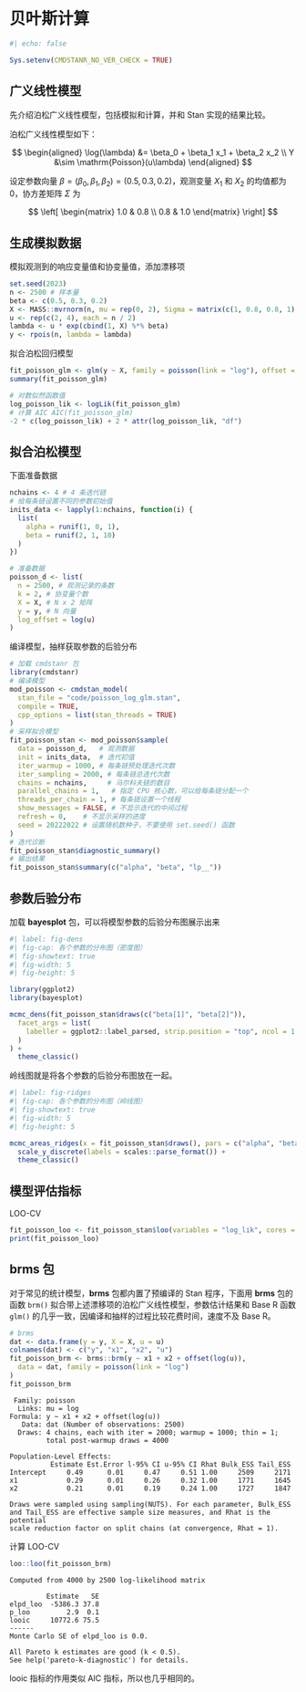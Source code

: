 # 贝叶斯计算 {#sec-bayesian-computation}

```r
#| echo: false

Sys.setenv(CMDSTANR_NO_VER_CHECK = TRUE)
```

## 广义线性模型 {#sec-poisson-cmdstanr}

先介绍泊松广义线性模型，包括模拟和计算，并和 Stan 实现的结果比较。

泊松广义线性模型如下：

$$
\begin{aligned}
\log(\lambda) &= \beta_0 + \beta_1 x_1 + \beta_2 x_2 \\
Y &\sim \mathrm{Poisson}(u\lambda)
\end{aligned}
$$

设定参数向量 $\beta = (\beta_0, \beta_1, \beta_2) = (0.5, 0.3, 0.2)$，观测变量 $X_1$ 和 $X_2$ 的均值都为 0，协方差矩阵 $\Sigma$ 为

$$
\left[
 \begin{matrix}
   1.0 & 0.8  \\
   0.8 & 1.0 
 \end{matrix}
\right]
$$

## 生成模拟数据

模拟观测到的响应变量值和协变量值，添加漂移项

```r
set.seed(2023)
n <- 2500 # 样本量
beta <- c(0.5, 0.3, 0.2)
X <- MASS::mvrnorm(n, mu = rep(0, 2), Sigma = matrix(c(1, 0.8, 0.8, 1), 2))
u <- rep(c(2, 4), each = n / 2)
lambda <- u * exp(cbind(1, X) %*% beta)
y <- rpois(n, lambda = lambda)
```

拟合泊松回归模型

```r
fit_poisson_glm <- glm(y ~ X, family = poisson(link = "log"), offset = log(u))
summary(fit_poisson_glm)
```

```r
# 对数似然函数值
log_poisson_lik <- logLik(fit_poisson_glm)
# 计算 AIC AIC(fit_poisson_glm)
-2 * c(log_poisson_lik) + 2 * attr(log_poisson_lik, "df")
```

## 拟合泊松模型

下面准备数据

```r
nchains <- 4 # 4 条迭代链
# 给每条链设置不同的参数初始值
inits_data <- lapply(1:nchains, function(i) {
  list(
    alpha = runif(1, 0, 1),
    beta = runif(2, 1, 10)
  )
})

# 准备数据
poisson_d <- list(
  n = 2500, # 观测记录的条数
  k = 2, # 协变量个数
  X = X, # N x 2 矩阵
  y = y, # N 向量
  log_offset = log(u)
)
```

编译模型，抽样获取参数的后验分布

```r
# 加载 cmdstanr 包
library(cmdstanr)
# 编译模型
mod_poisson <- cmdstan_model(
  stan_file = "code/poisson_log_glm.stan",
  compile = TRUE,
  cpp_options = list(stan_threads = TRUE)
)
# 采样拟合模型
fit_poisson_stan <- mod_poisson$sample(
  data = poisson_d,   # 观测数据
  init = inits_data,  # 迭代初值
  iter_warmup = 1000, # 每条链预处理迭代次数
  iter_sampling = 2000, # 每条链总迭代次数
  chains = nchains,     # 马尔科夫链的数目
  parallel_chains = 1,   # 指定 CPU 核心数，可以给每条链分配一个
  threads_per_chain = 1, # 每条链设置一个线程
  show_messages = FALSE, # 不显示迭代的中间过程
  refresh = 0,    # 不显示采样的进度
  seed = 20222022 # 设置随机数种子，不要使用 set.seed() 函数
)
# 迭代诊断
fit_poisson_stan$diagnostic_summary()
# 输出结果
fit_poisson_stan$summary(c("alpha", "beta", "lp__"))
```

## 参数后验分布

加载 **bayesplot** 包，可以将模型参数的后验分布图展示出来

```r
#| label: fig-dens
#| fig-cap: 各个参数的分布图（密度图）
#| fig-showtext: true
#| fig-width: 5
#| fig-height: 5

library(ggplot2)
library(bayesplot)

mcmc_dens(fit_poisson_stan$draws(c("beta[1]", "beta[2]")),
  facet_args = list(
    labeller = ggplot2::label_parsed, strip.position = "top", ncol = 1
  )
) +
  theme_classic()
```

岭线图就是将各个参数的后验分布图放在一起。

```r
#| label: fig-ridges
#| fig-cap: 各个参数的分布图（岭线图）
#| fig-showtext: true
#| fig-width: 5
#| fig-height: 5

mcmc_areas_ridges(x = fit_poisson_stan$draws(), pars = c("alpha", "beta[1]", "beta[2]")) +
  scale_y_discrete(labels = scales::parse_format()) +
  theme_classic()
```

## 模型评估指标

LOO-CV

```r
fit_poisson_loo <- fit_poisson_stan$loo(variables = "log_lik", cores = 2)
print(fit_poisson_loo)
```

## **brms** 包

对于常见的统计模型，**brms** 包都内置了预编译的 Stan 程序，下面用 **brms** 包的函数 `brm()` 拟合带上述漂移项的泊松广义线性模型，参数估计结果和 Base R 函数 `glm()` 的几乎一致，因编译和抽样的过程比较花费时间，速度不及 Base R。

``` r
# brms
dat <- data.frame(y = y, X = X, u = u)
colnames(dat) <- c("y", "x1", "x2", "u")
fit_poisson_brm <- brms::brm(y ~ x1 + x2 + offset(log(u)),
  data = dat, family = poisson(link = "log")
)
fit_poisson_brm
```

```         
 Family: poisson 
  Links: mu = log 
Formula: y ~ x1 + x2 + offset(log(u)) 
   Data: dat (Number of observations: 2500) 
  Draws: 4 chains, each with iter = 2000; warmup = 1000; thin = 1;
         total post-warmup draws = 4000

Population-Level Effects: 
          Estimate Est.Error l-95% CI u-95% CI Rhat Bulk_ESS Tail_ESS
Intercept     0.49      0.01     0.47     0.51 1.00     2509     2171
x1            0.29      0.01     0.26     0.32 1.00     1771     1645
x2            0.21      0.01     0.19     0.24 1.00     1727     1847

Draws were sampled using sampling(NUTS). For each parameter, Bulk_ESS
and Tail_ESS are effective sample size measures, and Rhat is the potential
scale reduction factor on split chains (at convergence, Rhat = 1).
```

计算 LOO-CV

``` r
loo::loo(fit_poisson_brm)
```

```         
Computed from 4000 by 2500 log-likelihood matrix

         Estimate   SE
elpd_loo  -5386.3 37.8
p_loo         2.9  0.1
looic     10772.6 75.5
------
Monte Carlo SE of elpd_loo is 0.0.

All Pareto k estimates are good (k < 0.5).
See help('pareto-k-diagnostic') for details.
```

looic 指标的作用类似 AIC 指标，所以也几乎相同的。
